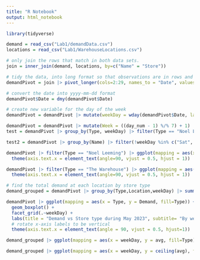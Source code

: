 ```yaml
---
title: "R Notebook"
output: html_notebook
---
```


```r
library(tidyverse)

demand = read_csv("Lab1/demandData.csv")
locations = read_csv("Lab1/WarehouseLocations.csv")
```


```r
# only join the rows that match in both data sets.
join = inner_join(demand, locations, by=c("Name" = "Store"))

# tidy the data, into long format so that observations are in rows and not columns
demandPivot = join |> pivot_longer(cols=2:29, names_to = "Date", values_to = "Demand")

# convert the date into yyyy-mm-dd format
demandPivot$Date = dmy(demandPivot$Date)

# create new variable for the day of the week
demandPivot = demandPivot |> mutate(weekDay = wday(demandPivot$Date, label = TRUE, abbr = TRUE), day_num =day(demandPivot$Date))

demandPivot = demandPivot |> mutate(Week = ((day_num - 1) %/% 7) + 1)
test = demandPivot |> group_by(Type, weekDay) |> filter(Type == "Noel Leeming") |> summarise(Demand)

test2 = demandPivot |> group_by(Name) |> filter(!weekDay %in% c("Sat", "Sun")) |> sample_n(1)

```

```r
demandPivot |> filter(Type == "Noel Leeming") |> ggplot(mapping = aes(x = weekDay, y = Demand)) + geom_boxplot() + facet_grid(. ~ Week) + labs(title = "Total Demand vs Location during May 2023", subtitle="By store type", y = "Total Demand", x = "Location") +
  theme(axis.text.x = element_text(angle=90, vjust = 0.5, hjust = 1))

```
```r
demandPivot |> filter(Type == "The Warehouse") |> ggplot(mapping = aes(x = weekDay, y = Demand)) + geom_boxplot() + facet_grid(. ~ Week) + labs(title = "Total Demand vs Location during May 2023", subtitle="By store type", y = "Total Demand", x = "Location") +
  theme(axis.text.x = element_text(angle=90, vjust = 0.5, hjust = 1))
```



```r
# find the total demand at each location by store type
demand_grouped = demandPivot |> group_by(Type,Location,weekDay) |> summarise(avg_demand = round(mean(Demand))) |> group_by(Type,weekDay) |> summarise(avg = mean(avg_demand))
```

```r
demandPivot |> ggplot(mapping = aes(x = Type, y = Demand, fill=Type)) + 
  geom_boxplot() + 
  facet_grid(.~weekDay) +
  labs(title = "Demand vs Store type during May 2023", subtitle= "By week day", y = "Demand", x = "Store type") + 
  # rotate x-axis labels to be vertical 
  theme(axis.text.x = element_text(angle = 90, vjust = 0.5, hjust=1))
```

```r
demand_grouped |> ggplot(mapping = aes(x = weekDay, y = avg, fill=Type)) + geom_bar(stat="identity") + facet_grid(.~Type) + labs(title="Visualisation of demands for each day of the week", subtitle="By store type", x = "Day of the week", y = "Average demand")
```

```r
demand_grouped |> ggplot(mapping = aes(x = weekDay, y = ceiling(avg), fill=Type)) + geom_bar(stat="identity") + facet_grid(.~Type) + labs(title="Demand Estimates for each day of the week", subtitle = "By store type", x = "Day of the week", y = "Demand Estimates")
```

